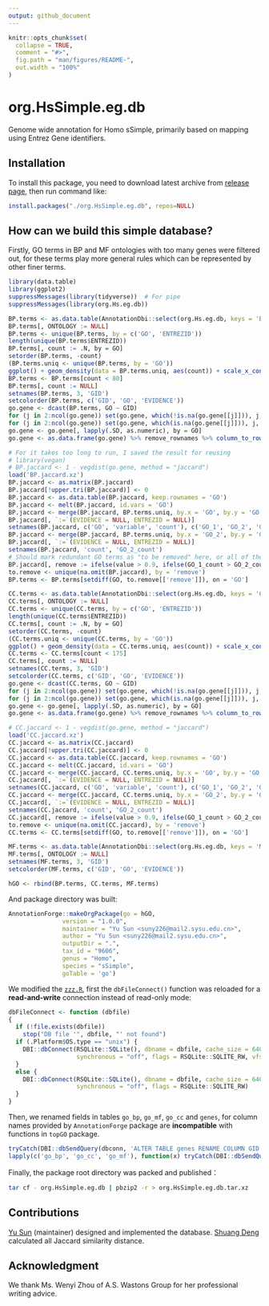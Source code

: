 ```yaml
---
output: github_document
---
```


<!-- README.md is generated from README.Rmd. Please edit that file -->

```r
knitr::opts_chunk$set(
  collapse = TRUE,
  comment = "#>",
  fig.path = "man/figures/README-",
  out.width = "100%"
)
```
# org.HsSimple.eg.db

<!-- badges: start -->
<!-- badges: end -->

Genome wide annotation for Homo sSimple, primarily based on mapping using Entrez Gene identifiers.

## Installation

To install this package, you need to download latest archive from [release page](https://github.com/bioinformatist/org.HsSimple.eg.db/releases), then run command like:

```r
install.packages("./org.HsSimple.eg.db", repos=NULL)
```

## How can we build this simple database?

Firstly, GO terms in BP and MF ontologies with too many genes were filtered out, for these terms play more general rules which can be represented by other finer terms.

```r
library(data.table)
library(ggplot2)
suppressMessages(library(tidyverse))  # For pipe
suppressMessages(library(org.Hs.eg.db))

BP.terms <- as.data.table(AnnotationDbi::select(org.Hs.eg.db, keys = 'BP', columns = c('GO', 'ENTREZID'), keytype = "ONTOLOGY"))
BP.terms[, ONTOLOGY := NULL]
BP.terms <- unique(BP.terms, by = c('GO', 'ENTREZID'))
length(unique(BP.terms$ENTREZID))
BP.terms[, count := .N, by = GO]
setorder(BP.terms, -count)
(BP.terms.uniq <- unique(BP.terms, by = 'GO'))
ggplot() + geom_density(data = BP.terms.uniq, aes(count)) + scale_x_continuous(breaks = seq.int(0, 80, 10), labels = seq.int(0, 80, 10), limits = c(0, 100))
BP.terms <- BP.terms[count < 80]
BP.terms[, count := NULL]
setnames(BP.terms, 3, 'GID')
setcolorder(BP.terms, c('GID', 'GO', 'EVIDENCE'))
go.gene <- dcast(BP.terms, GO ~ GID)
for (j in 2:ncol(go.gene)) set(go.gene, which(!is.na(go.gene[[j]])), j, 1L)
for (j in 2:ncol(go.gene)) set(go.gene, which(is.na(go.gene[[j]])), j, 0L)
go.gene <- go.gene[, lapply(.SD, as.numeric), by = GO]
go.gene <- as.data.frame(go.gene) %>% remove_rownames %>% column_to_rownames(var = "GO")

# For it takes too long to run, I saved the result for reusing
# library(vegan)
# BP.jaccard <- 1 - vegdist(go.gene, method = "jaccard")
load('BP.jaccard.xz')
BP.jaccard <- as.matrix(BP.jaccard)
BP.jaccard[!upper.tri(BP.jaccard)] <- 0
BP.jaccard <- as.data.table(BP.jaccard, keep.rownames = 'GO')
BP.jaccard <- melt(BP.jaccard, id.vars = 'GO')
BP.jaccard <- merge(BP.jaccard, BP.terms.uniq, by.x = 'GO', by.y = 'GO')
BP.jaccard[, `:=`(EVIDENCE = NULL, ENTREZID = NULL)]
setnames(BP.jaccard, c('GO', 'variable', 'count'), c('GO_1', 'GO_2', 'GO_1_count'))
BP.jaccard <- merge(BP.jaccard, BP.terms.uniq, by.x = 'GO_2', by.y = 'GO')
BP.jaccard[, `:=`(EVIDENCE = NULL, ENTREZID = NULL)]
setnames(BP.jaccard, 'count', 'GO_2_count')
# Should mark redundant GO terms as "to be removed" here, or all of them will be kept
BP.jaccard[, remove := ifelse(value > 0.9, ifelse(GO_1_count > GO_2_count, GO_1, GO_2), NA), by = .I]
to.remove <- unique(na.omit(BP.jaccard), by = 'remove')
BP.terms <- BP.terms[setdiff(GO, to.remove[['remove']]), on = 'GO']

CC.terms <- as.data.table(AnnotationDbi::select(org.Hs.eg.db, keys = 'CC', columns = c('GO', 'ENTREZID'), keytype = "ONTOLOGY"))
CC.terms[, ONTOLOGY := NULL]
CC.terms <- unique(CC.terms, by = c('GO', 'ENTREZID'))
length(unique(CC.terms$ENTREZID))
CC.terms[, count := .N, by = GO]
setorder(CC.terms, -count)
(CC.terms.uniq <- unique(CC.terms, by = 'GO'))
ggplot() + geom_density(data = CC.terms.uniq, aes(count)) + scale_x_continuous(limits = c(0, 250))
CC.terms <- CC.terms[count < 175]
CC.terms[, count := NULL]
setnames(CC.terms, 3, 'GID')
setcolorder(CC.terms, c('GID', 'GO', 'EVIDENCE'))
go.gene <- dcast(CC.terms, GO ~ GID)
for (j in 2:ncol(go.gene)) set(go.gene, which(!is.na(go.gene[[j]])), j, 1L)
for (j in 2:ncol(go.gene)) set(go.gene, which(is.na(go.gene[[j]])), j, 0L)
go.gene <- go.gene[, lapply(.SD, as.numeric), by = GO]
go.gene <- as.data.frame(go.gene) %>% remove_rownames %>% column_to_rownames(var = "GO")

# CC.jaccard <- 1 - vegdist(go.gene, method = "jaccard")
load('CC.jaccard.xz')
CC.jaccard <- as.matrix(CC.jaccard)
CC.jaccard[!upper.tri(CC.jaccard)] <- 0
CC.jaccard <- as.data.table(CC.jaccard, keep.rownames = 'GO')
CC.jaccard <- melt(CC.jaccard, id.vars = 'GO')
CC.jaccard <- merge(CC.jaccard, CC.terms.uniq, by.x = 'GO', by.y = 'GO')
CC.jaccard[, `:=`(EVIDENCE = NULL, ENTREZID = NULL)]
setnames(CC.jaccard, c('GO', 'variable', 'count'), c('GO_1', 'GO_2', 'GO_1_count'))
CC.jaccard <- merge(CC.jaccard, CC.terms.uniq, by.x = 'GO_2', by.y = 'GO')
CC.jaccard[, `:=`(EVIDENCE = NULL, ENTREZID = NULL)]
setnames(CC.jaccard, 'count', 'GO_2_count')
CC.jaccard[, remove := ifelse(value > 0.9, ifelse(GO_1_count > GO_2_count, GO_1, GO_2), NA), by = .I]
to.remove <- unique(na.omit(CC.jaccard), by = 'remove')
CC.terms <- CC.terms[setdiff(GO, to.remove[['remove']]), on = 'GO']

MF.terms <- as.data.table(AnnotationDbi::select(org.Hs.eg.db, keys = 'MF', columns = c('GO', 'ENTREZID'), keytype = "ONTOLOGY"))
MF.terms[, ONTOLOGY := NULL]
setnames(MF.terms, 3, 'GID')
setcolorder(MF.terms, c('GID', 'GO', 'EVIDENCE'))

hGO <- rbind(BP.terms, CC.terms, MF.terms)
```

And package directory was built:

```r
AnnotationForge::makeOrgPackage(go = hGO,
               version = "1.0.0",
               maintainer = "Yu Sun <suny226@mail2.sysu.edu.cn>",
               author = "Yu Sun <suny226@mail2.sysu.edu.cn>",
               outputDir = ".",
               tax_id = "9606",
               genus = "Homo",
               species = "sSimple",
               goTable = 'go')
```

We modified the [`zzz.R`](R/zzz.R), first the `dbFileConnect()` function was reloaded for a **read-and-write** connection instead of read-only mode:

```r
dbFileConnect <- function (dbfile)
{
  if (!file.exists(dbfile))
    stop("DB file '", dbfile, "' not found")
  if (.Platform$OS.type == "unix") {
    DBI::dbConnect(RSQLite::SQLite(), dbname = dbfile, cache_size = 64000L,
                   synchronous = "off", flags = RSQLite::SQLITE_RW, vfs = "unix-none")
  }
  else {
    DBI::dbConnect(RSQLite::SQLite(), dbname = dbfile, cache_size = 64000L,
                   synchronous = "off", flags = RSQLite::SQLITE_RW)
  }
}
```

Then, we renamed fields in tables `go_bp`, `go_mf`, `go_cc` and `genes`, for column names provided by `AnnotationForge` package are **incompatible** with functions in `topGO` package.

```r
tryCatch(DBI::dbSendQuery(dbconn, 'ALTER TABLE genes RENAME COLUMN GID to gene_id'), error=function(e) NULL)
lapply(c('go_bp', 'go_cc', 'go_mf'), function(x) tryCatch(DBI::dbSendQuery(dbconn, paste0('ALTER TABLE ', x, ' RENAME COLUMN GO to go_id')), error=function(e) NULL))
```

Finally, the package root directory was packed and published：

```bash
tar cf - org.HsSimple.eg.db | pbzip2 -r > org.HsSimple.eg.db.tar.xz
```

## Contributions

[Yu Sun](https://github.com/bioinformatist/) (maintainer) designed and implemented the database. [Shuang Deng](https://github.com/dengshuang0116/) calculated all Jaccard similarity distance.

## Acknowledgment

We thank Ms. Wenyi Zhou of A.S. Wastons Group for her professional writing advice.